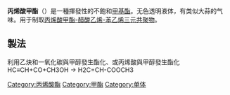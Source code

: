{{distinguish|甲基丙烯酸甲酯}}

{{Chembox
|   Name = 丙烯酸甲酯
|   ImageFile = Methyl acrylate.png
|   ImageSize = 150px
|   ImageName = 丙烯酸甲酯
<!--|   ImageFile1 = Methyl acrylate3D.png
|   ImageSize1 = 150px
|   ImageName1 = 丙烯酸甲酯3D-->
|   IUPACName = Methyl acrylate
|   OtherNames =
|Section1={{Chembox Identifiers
| SMILES = C=CC(OC)=O
| CASNo_Ref = {{cascite|correct|CAS}}
| CASNo = 96-33-3
| KEGG_Ref = {{keggcite|changed|kegg}}
| KEGG = C19443
| ChEMBL_Ref = {{ebicite|correct|EBI}}
| ChEMBL = 9019
| PubChem = 7294
| ChemSpiderID_Ref = {{chemspidercite|correct|chemspider}}
| ChemSpiderID = 7022
| InChI = 1/C4H6O2/c1-3-4(5)6-2/h3H,1H2,2H3
| InChIKey = BAPJBEWLBFYGME-UHFFFAOYAO
| StdInChI_Ref = {{stdinchicite|correct|chemspider}}
| StdInChI = 1S/C4H6O2/c1-3-4(5)6-2/h3H,1H2,2H3
| StdInChIKey_Ref = {{stdinchicite|correct|chemspider}}
| StdInChIKey = BAPJBEWLBFYGME-UHFFFAOYSA-N
  }}
|Section2 = {{Chembox Properties
|   Formula = C<sub>4</sub>H<sub>6</sub>O<sub>2</sub>
|   MolarMass = 86.04 
|   Appearance = 无色液体
|   Density = 0.956 g/cm³ (液)
|   Solubility = 微溶
|   MeltingPt = -75 °C
|   BoilingPt = 80 °C
  }}
| Section7 = {{Chembox Hazards
|   MainHazards = 刺激性
  }}
}}

'''丙烯酸甲酯'''（{{lang|en|Methyl acrylate}}）是一種揮發性的不飽和[[甲基|甲基]][[酯|酯]]。无色透明液体，有类似大蒜的气味。用于制取[[丙烯酸甲酯-醋酸乙烯-苯乙烯三元共聚物|丙烯酸甲酯-醋酸乙烯-苯乙烯三元共聚物]]。

== 製法 ==
利用乙炔和一氧化碳與甲醇發生酯化、或丙烯酸與甲醇發生酯化<br />
HC≡CH+CO+CH3OH → H2C=CH-COOCH3

{{Authority control}}
{{organic-compound-stub}}

{{丙烯酸酯單體}}
[[Category:丙烯酸酯|Category:丙烯酸酯]]
[[Category:甲酯|Category:甲酯]]
[[Category:单体|Category:单体]]
